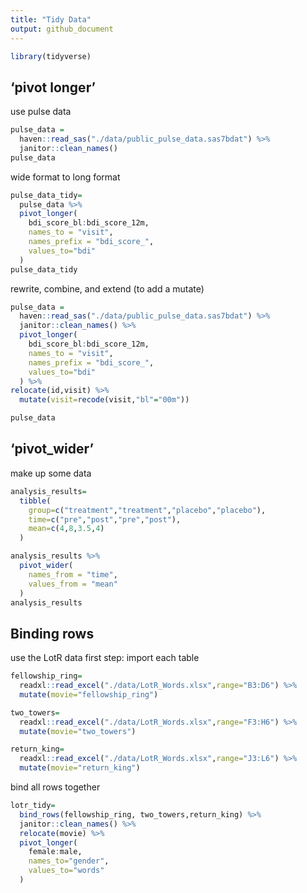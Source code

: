 ```yaml
---
title: "Tidy Data"
output: github_document
---
```



```r
library(tidyverse)
```

## 'pivot longer'
use pulse data
```r
pulse_data = 
  haven::read_sas("./data/public_pulse_data.sas7bdat") %>% 
  janitor::clean_names()
pulse_data
```

wide format to long format
```r
pulse_data_tidy=
  pulse_data %>% 
  pivot_longer(
    bdi_score_bl:bdi_score_12m,
    names_to = "visit",
    names_prefix = "bdi_score_",
    values_to="bdi"
  )
pulse_data_tidy
```


rewrite, combine, and extend (to add a mutate)
```r
pulse_data = 
  haven::read_sas("./data/public_pulse_data.sas7bdat") %>% 
  janitor::clean_names() %>% 
  pivot_longer(
    bdi_score_bl:bdi_score_12m,
    names_to = "visit",
    names_prefix = "bdi_score_",
    values_to="bdi"
  ) %>% 
relocate(id,visit) %>% 
  mutate(visit=recode(visit,"bl"="00m"))

pulse_data
```

## 'pivot_wider'

make up some data

```r
analysis_results=
  tibble(
    group=c("treatment","treatment","placebo","placebo"),
    time=c("pre","post","pre","post"),
    mean=c(4,8,3.5,4)
  )

analysis_results %>% 
  pivot_wider(
    names_from = "time",
    values_from = "mean"
  )
analysis_results
```



## Binding rows

use the LotR data
first step: import each table
```r
fellowship_ring=
  readxl::read_excel("./data/LotR_Words.xlsx",range="B3:D6") %>% 
  mutate(movie="fellowship_ring")

two_towers=
  readxl::read_excel("./data/LotR_Words.xlsx",range="F3:H6") %>% 
  mutate(movie="two_towers")

return_king=
  readxl::read_excel("./data/LotR_Words.xlsx",range="J3:L6") %>% 
  mutate(movie="return_king")

```

bind all rows together

```r
lotr_tidy=
  bind_rows(fellowship_ring, two_towers,return_king) %>% 
  janitor::clean_names() %>% 
  relocate(movie) %>% 
  pivot_longer(
    female:male,
    names_to="gender",
    values_to="words"
  )
```


















